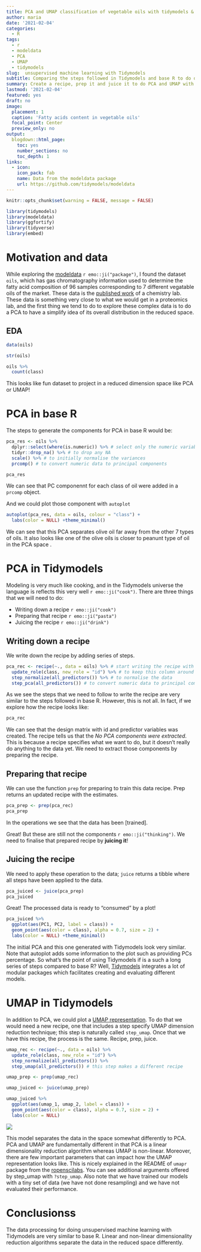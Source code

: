 ```yaml
---
title: PCA and UMAP classification of vegetable oils with tidymodels & base R 
author: maria
date: '2021-02-04'
categories:
  - R
tags:
  - r
  - modeldata
  - PCA
  - UMAP
  - tidymodels
slug:  unsupervised machine learning with Tidymodels
subtitle: Comparing the steps followed in Tidymodels and base R to do dimensionality reduction.
summary: Create a recipe, prep it and juice it to do PCA and UMAP with Tidymodels.
lastmod: '2021-02-04'
featured: yes
draft: no
image:
  placement: 1
  caption: 'Fatty acids content in vegetable oils'
  focal_point: Center
  preview_only: no
output:
  blogdown::html_page:
    toc: yes
    number_sections: no
    toc_depth: 1
links:
  - icon: 
    icon_pack: fab
    name: Data from the modeldata package 
    url: https://github.com/tidymodels/modeldata
---
```


```r
knitr::opts_chunk$set(warning = FALSE, message = FALSE)
```

```r
library(tidymodels)
library(modeldata)
library(ggfortify)
library(tidyverse)
library(embed)
```

# Motivation and data

While exploring the [modeldata](https://github.com/tidymodels/modeldata) `r emo::ji("package")`, I found the dataset `oils`, which has gas chromatography information used to determine the fatty acid composition of 96 samples corresponding to 7 different vegatable oils of the market. These data is the [published work](https://www.sciencedirect.com/science/article/abs/pii/S0169743904001200) of a chemistry lab. These data is something very close to what we would get in a proteomics lab, and the first thing we tend to do to explore these complex data is to do a PCA to have a simplify idea of its overall distribution in the reduced space. 

## EDA

```r
data(oils)
```

```r
str(oils)
```

```r
oils %>%
  count(class)
```
This looks like fun dataset to project in a reduced dimension space like PCA or UMAP!

# PCA in base R

The steps to generate the components for PCA in base R would be:
```r
pca_res <- oils %>%
  dplyr::select(where(is.numeric)) %>% # select only the numeric variables
  tidyr::drop_na() %>% # to drop any NA
  scale() %>% # to initially normalise the variances
  prcomp() # to convert numeric data to principal components
```

```r
pca_res
```
We can see that PC componennt for each class of oil were added in a `prcomp` object.

And we could plot those component with `autoplot`
```r
autoplot(pca_res, data = oils, colour = "class") +
  labs(color = NULL) +theme_minimal()
```
We can see that this PCA separates olive oil far away from the other 7 types of oils. It also looks like one of the olive oils is closer to peanunt type of oil in the PCA space . 

# PCA in Tidymodels

Modeling is very much like cooking, and in the Tidymodels universe the language is reflects this very well `r emo::ji("cook")`. There are three things that we will need to do:

- Writing down a recipe `r emo::ji("cook")`
- Preparing that recipe `r emo::ji("pasta")`
- Juicing the recipe `r emo::ji("drink")`

## Writing down a recipe

We write down the recipe by adding series of steps. 
```r
pca_rec <- recipe(~., data = oils) %>% # start writing the recipe with all the data
  update_role(class, new_role = "id") %>% # to keep this column around but not include it in the model
  step_normalize(all_predictors()) %>% # to normalise the data
  step_pca(all_predictors()) # to convert numeric data to principal components
```
As we see the steps that we need to follow to write the recipe are very similar to the steps followed in base R. 
However, this is not all. In fact, if we explore how the recipe looks like:
```r
pca_rec
```
We can see that the design matrix with id and predictor variables was created. The recipe tells us that the   _No PCA components were extracted_. This is because a recipe specifies what we want to do, but it doesn't really do anything to the data yet. We need to extract those components by preparing the recipe.

## Preparing that recipe
We can use the function `prep` for preparing to train this data recipe. Prep returns an updated recipe with the estimates.
```r
pca_prep <- prep(pca_rec)
pca_prep
```
In the operations we see that the data has been [trained].

Great! But these are still not the components `r emo::ji("thinking")`. We need to finalise that prepared recipe by __juicing it__! 

## Juicing the recipe

We need to apply these operation to the data; `juice` returns a tibble where all steps have been applied to the data.

```r
pca_juiced <- juice(pca_prep)
pca_juiced
```
Great! The processed data is ready to "consumed" by a plot! 

```r
pca_juiced %>%
  ggplot(aes(PC1, PC2, label = class)) +
  geom_point(aes(color = class), alpha = 0.7, size = 2) +
  labs(color = NULL) +theme_minimal()
```

The initial PCA and this one generated with Tidymodels look very similar. Note that autoplot adds some information to the plot such as providing PCs percentage. So what's the point of using Tidymodels if is a such a long series of steps compared to base R? Well, [Tidymodels](https://www.tidymodels.org/) integrates a lot of modular packages which facilitates creating and evaluating different models.

# UMAP in Tidymodels

In addition to PCA, we could  plot a [UMAP representation](https://umap-learn.readthedocs.io/en/latest/). To do that we would need a new recipe, one that includes a step specify UMAP dimension reduction technique; this step is naturally called `step_umap`. Once that we have this recipe, the process is the same. Recipe, prep, juice. 

```r
umap_rec <- recipe(~., data = oils) %>%
  update_role(class, new_role = "id") %>%
  step_normalize(all_predictors()) %>%
  step_umap(all_predictors()) # this step makes a different recipe 
```

```r
umap_prep <- prep(umap_rec)
```

```r
umap_juiced <- juice(umap_prep)
```

```r
umap_juiced %>%
  ggplot(aes(umap_1, umap_2, label = class)) +
  geom_point(aes(color = class), alpha = 0.7, size = 2) +
  labs(color = NULL)
```
![](/Users/dermit01/Documents/mariadermit/content/en/post/2021-02-05-PCA_UMAP_tidymodels/featured2.jpg)

This model separates the data in the space somewhat differently to PCA. PCA and UMAP are fundamentally different in that  PCA is a linear dimensionality reduction algorithm whereas UMAP is non-linear. Moreover, there are few important parameters that can impact how the UMAP representation looks like. This is  nicely explained in the README of `umapr` package from the [ropenscilabs](https://github.com/ropenscilabs/umapr). You can see additional arguments offered by step_umap with `?step_umap`. Also note that we have trained our models with a tiny set of data (we have not done resampling) and we have not evaluated their performance.

# Conclusionss
The data processing for doing unsupervised machine learning with Tidymodels are very similar to base R. Linear and non-linear dimensionality reduction algorithms separate the data in the reduced space differently. 
